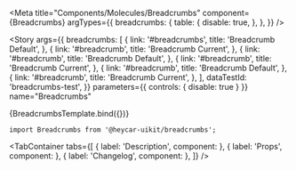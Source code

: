 

<!-- Meta -->

<Meta
  title="Components/Molecules/Breadcrumbs"
  component={Breadcrumbs}
  argTypes={{
    breadcrumbs: {
      table: {
        disable: true,
      },
    },
  }}
/>


<!-- Canvas -->

<Story
  args={{
    breadcrumbs: [
      {
        link: '#breadcrumbs',
        title: 'Breadcrumb Default',
      },
      {
        link: '#breadcrumb',
        title: 'Breadcrumb Current',
      },
      {
        link: '#breadcrumb',
        title: 'Breadcrumb Default',
      },
      {
        link: '#breadcrumb',
        title: 'Breadcrumb Current',
      },
      {
        link: '#breadcrumb',
        title: 'Breadcrumb Default',
      },
      {
        link: '#breadcrumb',
        title: 'Breadcrumb Current',
      },
    ],
    dataTestId: 'breadcrumbs-test',
  }}
  parameters={{ controls: { disable: true } }}
  name="Breadcrumbs"
>
  {BreadcrumbsTemplate.bind({})}
</Story>

<!-- Docs -->

<ComponentHeader
  name="Breadcrumbs"
  version={version}
  stage={3}
  design="https://www.figma.com/file/rrvkvQEoVTOHa7MzyKSaoz/OTP-Global-Design-System?node-id=4289%3A100591"
/>

```tsx
import Breadcrumbs from '@heycar-uikit/breadcrumbs';
```

<!-- Description -->

<TabContainer
  tabs={[
    { label: 'Description', component: <Description /> },
    { label: 'Props', component: <Props of={Breadcrumbs} /> },
    { label: 'Changelog', component: <Changelog /> },
  ]}
/>

